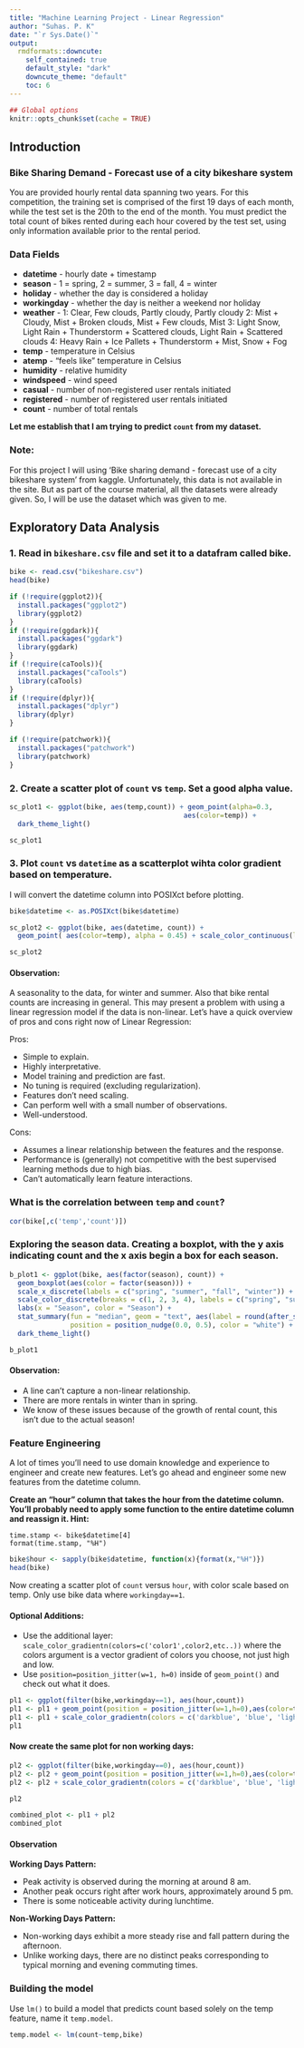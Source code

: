 ```yaml
---
title: "Machine Learning Project - Linear Regression"
author: "Suhas. P. K"
date: "`r Sys.Date()`"
output:
  rmdformats::downcute:
    self_contained: true
    default_style: "dark"
    downcute_theme: "default"
    toc: 6 
---
```



```r
## Global options
knitr::opts_chunk$set(cache = TRUE)
```

## Introduction 
### Bike Sharing Demand - Forecast use of a city bikeshare system

You are provided hourly rental data spanning two years. For this competition, the training set is comprised of the first 19 days of each month, while the test set is the 20th to the end of the month. You must predict the total count of bikes rented during each hour covered by the test set, using only information available prior to the rental period.

### Data Fields

- **datetime** - hourly date + timestamp  
- **season** -  1 = spring, 2 = summer, 3 = fall, 4 = winter 
- **holiday** - whether the day is considered a holiday
- **workingday** - whether the day is neither a weekend nor holiday
- **weather** - 1: Clear, Few clouds, Partly cloudy, Partly cloudy
2: Mist + Cloudy, Mist + Broken clouds, Mist + Few clouds, Mist
3: Light Snow, Light Rain + Thunderstorm + Scattered clouds, Light Rain + Scattered clouds
4: Heavy Rain + Ice Pallets + Thunderstorm + Mist, Snow + Fog 
- **temp** - temperature in Celsius
- **atemp** - "feels like" temperature in Celsius
- **humidity** - relative humidity
- **windspeed** - wind speed
- **casual** - number of non-registered user rentals initiated
- **registered** - number of registered user rentals initiated
- **count** - number of total rentals

**Let me establish that I am trying to predict `count` from my dataset.**

### Note:

For this project I will using 'Bike sharing demand - forecast use of a city bikeshare system' from kaggle. Unfortunately, this data is not available in the site. But as part of the course material, all the datasets were already given. So, I will be use the dataset which was given to me. 

## Exploratory Data Analysis

### 1. Read in `bikeshare.csv` file and set it to a datafram called bike.

```r
bike <- read.csv("bikeshare.csv") 
head(bike)
```

```r
if (!require(ggplot2)){
  install.packages("ggplot2")
  library(ggplot2)
}
if (!require(ggdark)){
  install.packages("ggdark")
  library(ggdark)
}
if (!require(caTools)){
  install.packages("caTools")
  library(caTools)
}
if (!require(dplyr)){
  install.packages("dplyr")
  library(dplyr)
}

if (!require(patchwork)){
  install.packages("patchwork")
  library(patchwork)
}
```

### 2. Create a scatter plot of `count` vs `temp`. Set a good alpha value.

```r
sc_plot1 <- ggplot(bike, aes(temp,count)) + geom_point(alpha=0.3,
                                           aes(color=temp)) +
  dark_theme_light()

sc_plot1
```

### 3. Plot `count` vs `datetime` as a scatterplot wihta color gradient based on temperature. 

I will convert the datetime column into POSIXct before plotting.

```r
bike$datetime <- as.POSIXct(bike$datetime)
```
```r
sc_plot2 <- ggplot(bike, aes(datetime, count)) + 
  geom_point( aes(color=temp), alpha = 0.45) + scale_color_continuous(low = '#66b2ff',high='#ff9900') + dark_theme_light()

sc_plot2
```

#### Observation:
A seasonality to the data, for winter and summer. Also that bike rental counts are increasing in general. This may present a problem with using a linear regression model if the data is non-linear. Let's have a quick overview of pros and cons right now of Linear Regression:

Pros:

-    Simple to explain.
-    Highly interpretative.
-    Model training and prediction are fast.
-    No tuning is required (excluding regularization).
-    Features don't need scaling.
-    Can perform well with a small number of observations.
-    Well-understood.

Cons:

-    Assumes a linear relationship between the features and the response.
-    Performance is (generally) not competitive with the best supervised learning methods due to high bias.
-    Can't automatically learn feature interactions.


### What is the correlation between `temp` and `count`? 

```r
cor(bike[,c('temp','count')])
```

### Exploring the season data. Creating a boxplot, with the y axis indicating count and the x axis begin a box for each season.


```r
b_plot1 <- ggplot(bike, aes(factor(season), count)) +
  geom_boxplot(aes(color = factor(season))) +
  scale_x_discrete(labels = c("spring", "summer", "fall", "winter")) +
  scale_color_discrete(breaks = c(1, 2, 3, 4), labels = c("spring", "summer", "fall", "winter")) +
  labs(x = "Season", color = "Season") +
  stat_summary(fun = "median", geom = "text", aes(label = round(after_stat(y), 2)),
               position = position_nudge(0.0, 0.5), color = "white") +
  dark_theme_light()

b_plot1

```

#### Observation:

- A line can't capture a non-linear relationship.
- There are more rentals in winter than in spring.
- We know of these issues because of the growth of rental count, this isn't due to the actual season!

### Feature Engineering

A lot of times you'll need to use domain knowledge and experience to engineer and create new features. Let's go ahead and engineer some new features from the datetime column.

**Create an "hour" column that takes the hour from the datetime column. You'll probably need to apply some function to the entire datetime column and reassign it. Hint:**
```
time.stamp <- bike$datetime[4]
format(time.stamp, "%H")
```

```r
bike$hour <- sapply(bike$datetime, function(x){format(x,"%H")})
head(bike)
```




Now creating a scatter plot of `count` versus `hour`, with color scale based on temp. Only use bike data where `workingday==1`.

#### Optional Additions:

-    Use the additional layer: `scale_color_gradientn(colors=c('color1',color2,etc..))` where the colors argument is a vector gradient of colors you choose, not just high and low.
-    Use `position=position_jitter(w=1, h=0)` inside of `geom_point()` and check out what it does.

```r

pl1 <- ggplot(filter(bike,workingday==1), aes(hour,count))
pl1 <- pl1 + geom_point(position = position_jitter(w=1,h=0),aes(color=temp), alpha =0.2)
pl1 <- pl1 + scale_color_gradientn(colors = c('darkblue', 'blue', 'lightblue', 'green', 'yellow', 'orange', 'red')) + labs(title = "Working days")+ theme(axis.text.x = element_text(size =4))+dark_theme_light()
pl1
```

#### Now create the same plot for non working days:

```r

pl2 <- ggplot(filter(bike,workingday==0), aes(hour,count))
pl2 <- pl2 + geom_point(position = position_jitter(w=1,h=0),aes(color=temp), alpha =0.2)
pl2 <- pl2 + scale_color_gradientn(colors = c('darkblue', 'blue', 'lightblue', 'green', 'yellow', 'orange', 'red'))+ labs(title = "Non-working days")+ theme(axis.text.x = element_text(size = 4)) +dark_theme_light()

pl2
```

```r
combined_plot <- pl1 + pl2
combined_plot
```


#### Observation

**Working Days Pattern:**

- Peak activity is observed during the morning at around 8 am.
- Another peak occurs right after work hours, approximately around 5 pm.
- There is some noticeable activity during lunchtime.

**Non-Working Days Pattern:**

- Non-working days exhibit a more steady rise and fall pattern during the afternoon.
- Unlike working days, there are no distinct peaks corresponding to typical morning and evening commuting times.


### Building the model

Use `lm()` to build a model that predicts count based solely on the temp feature, name it `temp.model`.

```r
temp.model <- lm(count~temp,bike)
```













































